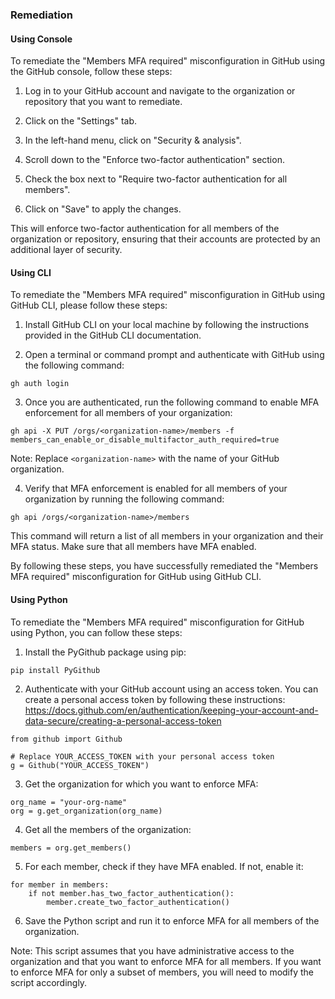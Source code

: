 ### Remediation

#### Using Console

To remediate the "Members MFA required" misconfiguration in GitHub using the GitHub console, follow these steps:

1. Log in to your GitHub account and navigate to the organization or repository that you want to remediate.

2. Click on the "Settings" tab.

3. In the left-hand menu, click on "Security & analysis".

4. Scroll down to the "Enforce two-factor authentication" section.

5. Check the box next to "Require two-factor authentication for all members".

6. Click on "Save" to apply the changes.

This will enforce two-factor authentication for all members of the organization or repository, ensuring that their accounts are protected by an additional layer of security.

#### Using CLI

To remediate the "Members MFA required" misconfiguration in GitHub using GitHub CLI, please follow these steps:

1. Install GitHub CLI on your local machine by following the instructions provided in the GitHub CLI documentation.

2. Open a terminal or command prompt and authenticate with GitHub using the following command:

```
gh auth login
```

3. Once you are authenticated, run the following command to enable MFA enforcement for all members of your organization:

```
gh api -X PUT /orgs/<organization-name>/members -f members_can_enable_or_disable_multifactor_auth_required=true
```

Note: Replace `<organization-name>` with the name of your GitHub organization.

4. Verify that MFA enforcement is enabled for all members of your organization by running the following command:

```
gh api /orgs/<organization-name>/members
```

This command will return a list of all members in your organization and their MFA status. Make sure that all members have MFA enabled.

By following these steps, you have successfully remediated the "Members MFA required" misconfiguration for GitHub using GitHub CLI.

#### Using Python

To remediate the "Members MFA required" misconfiguration for GitHub using Python, you can follow these steps:

1. Install the PyGithub package using pip:

```
pip install PyGithub
```

2. Authenticate with your GitHub account using an access token. You can create a personal access token by following these instructions: https://docs.github.com/en/authentication/keeping-your-account-and-data-secure/creating-a-personal-access-token

```
from github import Github

# Replace YOUR_ACCESS_TOKEN with your personal access token
g = Github("YOUR_ACCESS_TOKEN")
```

3. Get the organization for which you want to enforce MFA:

```
org_name = "your-org-name"
org = g.get_organization(org_name)
```

4. Get all the members of the organization:

```
members = org.get_members()
```

5. For each member, check if they have MFA enabled. If not, enable it:

```
for member in members:
    if not member.has_two_factor_authentication():
        member.create_two_factor_authentication()
```

6. Save the Python script and run it to enforce MFA for all members of the organization.

Note: This script assumes that you have administrative access to the organization and that you want to enforce MFA for all members. If you want to enforce MFA for only a subset of members, you will need to modify the script accordingly.

